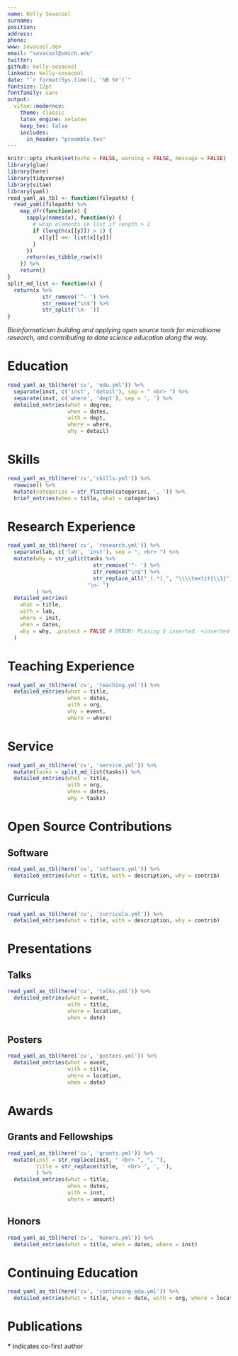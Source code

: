 ```yaml
---
name: Kelly Sovacool
surname: 
position: 
address: 
phone: 
www: sovacool.dev
email: "sovacool@umich.edu"
twitter:
github: kelly-sovacool
linkedin: kelly-sovacool
date: "`r format(Sys.time(), '%B %Y')`"
fontsize: 12pt
fontfamily: sans
output: 
  vitae::moderncv:
    theme: classic
    latex_engine: xelatex
    keep_tex: false
    includes:
      in_header: "preamble.tex"
---
```


\hypersetup{urlcolor=ArboretumBlue} 

```r
knitr::opts_chunk$set(echo = FALSE, warning = FALSE, message = FALSE)
library(glue)
library(here)
library(tidyverse)
library(vitae)
library(yaml)
read_yaml_as_tbl <- function(filepath) {
  read_yaml(filepath) %>%
    map_dfr(function(x) {
      sapply(names(x), function(y) {
        # wrap elements in list if length > 1
        if (length(x[[y]]) > 1) {
          x[[y]] <<- list(x[[y]])
        }
      })
      return(as_tibble_row(x))
    }) %>%
    return()
} 
split_md_list <- function(x) {
  return(x %>% 
           str_remove('^- ') %>% 
           str_remove("\n$") %>% 
           str_split('\n- '))
}

```

_Bioinformatician building and applying open source tools for microbiome research, and contributing to data science education along the way._

# Education

```r
read_yaml_as_tbl(here('cv', 'edu.yml')) %>% 
  separate(inst, c('inst', 'detail'), sep = " <br> ") %>% 
  separate(inst, c('where', 'dept'), sep = ', ') %>% 
  detailed_entries(what = degree, 
                   when = dates, 
                   with = dept, 
                   where = where, 
                   why = detail)
```

# Skills

```r
read_yaml_as_tbl(here('cv','skills.yml')) %>%
  rowwise() %>% 
  mutate(categories = str_flatten(categories, ', ')) %>% 
  brief_entries(when = title, what = categories)
```


# Research Experience

<!-- TODO: get italics to work inside entries -->

```r
read_yaml_as_tbl(here('cv', 'research.yml')) %>% 
  separate(lab, c('lab', 'inst'), sep = ", <br> ") %>% 
  mutate(why = str_split(tasks %>% 
                           str_remove('^- ') %>% 
                           str_remove("\n$") %>% 
                           str_replace_all("_(.*)_", "\\\\textit{\\1}"), 
                         '\n- ')
         ) %>% 
  detailed_entries(
    what = title,
    with = lab,
    where = inst,
    when = dates,
    why = why, .protect = FALSE # ERROR! Missing $ inserted. <inserted text> $ l.111 \end{itemize}}
  )
```

# Teaching Experience

```r
read_yaml_as_tbl(here('cv', 'teaching.yml')) %>% 
  detailed_entries(what = title,
                   when = dates,
                   with = org,
                   why = event,
                   where = where)
```

# Service

```r
read_yaml_as_tbl(here('cv', 'service.yml')) %>% 
  mutate(tasks = split_md_list(tasks)) %>% 
  detailed_entries(what = title, 
                   with = org, 
                   when = dates, 
                   why = tasks)
```

# Open Source Contributions

## Software

```r
read_yaml_as_tbl(here('cv', 'software.yml')) %>% 
  detailed_entries(what = title, with = description, why = contrib)
```

## Curricula

```r
read_yaml_as_tbl(here('cv', 'curricula.yml')) %>% 
  detailed_entries(what = title, with = description, why = contrib)
```

# Presentations

## Talks

```r
read_yaml_as_tbl(here('cv', 'talks.yml')) %>% 
  detailed_entries(what = event, 
                   with = title, 
                   where = location, 
                   when = date)
```

## Posters

```r
read_yaml_as_tbl(here('cv', 'posters.yml')) %>% 
  detailed_entries(what = event, 
                   with = title, 
                   where = location, 
                   when = date)
```


# Awards

## Grants and Fellowships

```r
read_yaml_as_tbl(here('cv', 'grants.yml')) %>% 
  mutate(inst = str_replace(inst, " <br> ", ", "),
         title = str_replace(title, ' <br> ', ', '),
         ) %>% 
  detailed_entries(what = title, 
                   when = dates, 
                   with = inst, 
                   where = amount)
```

## Honors

```r
read_yaml_as_tbl(here('cv', 'honors.yml')) %>% 
  detailed_entries(what = title, when = dates, where = inst)
```

# Continuing Education

```r
read_yaml_as_tbl(here('cv', 'continuing-edu.yml')) %>% 
  detailed_entries(what = title, when = date, with = org, where = location)
```


# Publications

**\*** Indicates co-first author
<!--
```r
bib_entries <- read_yaml_as_tbl(here('cv','pubs.yml'))

n_pubs <- nrow(bib_entries) + 1

pubs <- bib_entries %>% 
  pull(bib_md) %>% 
  sapply(., function(x) {
    n_pubs <<- n_pubs - 1
    glue::glue("\\item {n_pubs}. {x} \\newline ")
  }) 
cat('\\begin{itemize} ', pubs, '\\end{itemize}')
```
-->
